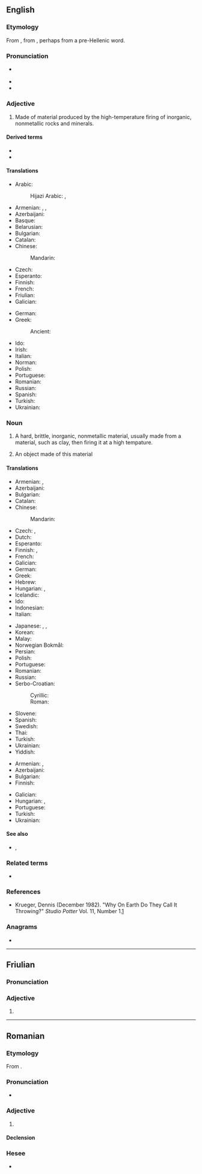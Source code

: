 ==English==
{{wikipedia}}

===Etymology===
From {{der|en|grc|κεραμικός||potter's}}, from {{m|grc|κέραμος||potter's clay}}, perhaps from a pre-Hellenic word.

===Pronunciation===
* {{a|GenAm|RP}} {{IPA|en|/səˈɹæmɪk/}}
* {{audio|en|LL-Q1860 (eng)-Vealhurl-ceramic.wav|Audio (RP)}}
* {{rhymes|en|æmɪk|s=3}}

===Adjective===
{{en-adj|-}}

# Made of material produced by the high-temperature firing of inorganic, nonmetallic rocks and minerals.
#: {{ux|en|A '''ceramic''' vase stood on the table.}}

====Derived terms====
* {{l|en|preceramic}}
* {{l|en|vitroceramic}}

====Translations====
{{trans-top|of or pertaining to ceramic as material}}
* Arabic:
*: Hijazi Arabic: {{t|acw|سِرَميك|m|tr=siramīk}}, {{t|acw|سيراميك|m|tr=sīrāmīk}} {{qualifier|common spelling}}
* Armenian: {{t+|hy|կերամիկական}}, {{t|hy|կավագործական}}, {{t+|hy|խեցեգործական}}
* Azerbaijani: {{t|az|keramika}}
* Basque: {{t|eu|zeramika}}
* Belarusian: {{t|be|керамічны}}
* Bulgarian: {{t|bg|керамичен}}
* Catalan: {{t+|ca|ceràmic}}
* Chinese:
*: Mandarin: {{t+|cmn|陶器}}
* Czech: {{t+|cs|keramický}}
* Esperanto: {{t|eo|ceramika}}
* Finnish: {{t+|fi|keraaminen}}
* French: {{t+|fr|céramique}}
* Friulian: {{t|fur|ceramic}}
* Galician: {{t+|gl|cerámico|m}}
{{trans-mid}}
* German: {{t+|de|keramisch}}
* Greek:
*: Ancient: {{t|grc|κεραμικός}}
* Ido: {{t+|io|ceramikala}}
* Irish: {{t|ga|criaga}}
* Italian: {{t+|it|ceramico}}
* Norman: {{t|nrf|céramique}}
* Polish: {{t+|pl|ceramiczny}}
* Portuguese: {{t+|pt|cerâmico}}
* Romanian: {{t+|ro|ceramic}}
* Russian: {{t+|ru|керами́ческий}}
* Spanish: {{t+|es|cerámico}}
* Turkish: {{t+|tr|seramik}}
* Ukrainian: {{t|uk|керамі́чний}}
{{trans-bottom}}

===Noun===
{{en-noun|~}}

# {{lb|en|uncountable}} A hard, brittle, inorganic, nonmetallic material, usually made from a material, such as clay, then firing it at a high tempature.
#: {{ux|en|Joan made the dish from '''ceramic'''.}}
# {{lb|en|countable}} An object made of this material
#: {{ux|en|Joe had dozens of '''ceramics''' in his apartment.}}

====Translations====
{{trans-top|material}}
* Armenian: {{t+|hy|խեցեղեն}}, {{t+|hy|կերամիկա}}
* Azerbaijani: {{t|az|keramika}}
* Bulgarian: {{t+|bg|керамика|f}}
* Catalan: {{t+|ca|ceràmica|f}}
* Chinese:
*: Mandarin: {{t+|cmn|陶瓷|tr=táocí|sc=Hani}}
* Czech: {{t+|cs|keramika|f}}, {{t+|cs|hlína|f}}
* Dutch: {{t+|nl|keramiek|f}}
* Esperanto: {{t|eo|ceramiko}}
* Finnish: {{t+|fi|keramiikka}}, {{t+|fi|keraami}}
* French: {{t+|fr|céramique|f}}
* Galician: {{t+|gl|cerámica|f}}
* German: {{t+|de|Keramik|f}}
* Greek: {{t+|el|κεραμική|f}}
* Hebrew: {{t+|he|קרמיקה|f|tr=qeramiqa}}
* Hungarian: {{t+|hu|kerámia}}, {{t+|hu|cserép}}
* Icelandic: {{t|is|keramik|n}}
* Ido: {{t+|io|ceramiko}}
* Indonesian: {{t+|id|keramik}}
* Italian: {{t+|it|ceramica|f}}
{{trans-mid}}
* Japanese: {{t+|ja|陶器|tr=とうき, tōki}}, {{t|ja|陶芸品|tr=とうげいひん, tōgeihin}}, {{t|ja|セラミックス|tr=seramikkusu}}
* Korean: {{t|ko|세라믹스}}
* Malay: {{t|ms|seramik}}
* Norwegian Bokmål: {{t|nb|keramikk|m}}
* Persian: {{t+|fa|سرامیک|tr=serâmik|sc=fa-Arab}}
* Polish: {{t+|pl|ceramika|f}}
* Portuguese: {{t+|pt|cerâmica|f}}
* Romanian: {{t+|ro|ceramică|f}}
* Russian: {{t+|ru|кера́мика|f}}
* Serbo-Croatian:
*: Cyrillic: {{t|sh|керамика|f|sc=Cyrl}}
*: Roman: {{t+|sh|keramika|f}}
* Slovene: {{t+|sl|kerámika|f}}
* Spanish: {{t+|es|cerámica|f}}
* Swedish: {{t+|sv|keramik}}
* Thai: {{t|th|เซรามิก}}
* Turkish: {{t+|tr|seramik}}
* Ukrainian: {{t+|uk|кера́міка|f}}
* Yiddish: {{t|yi|קעראַמיק|f}}
{{trans-bottom}}

{{trans-top|object}}
* Armenian: {{t+|hy|խեցեղեն}}, {{t+|hy|կերամիկա}}
* Azerbaijani: {{t|az|keramika}}
* Bulgarian: {{t+|bg|кера́мика|f}}
* Finnish: {{t|fi|keramiikkaesine}}
{{trans-mid}}
* Galician: {{t+|gl|cerámica|f}}
* Hungarian: {{t+|hu|kerámia}}, {{t+check|hu|csempe}}
* Portuguese: {{t+|pt|cerâmica|f}}
* Turkish: {{t+|tr|seramik}}
* Ukrainian: {{t|uk|керамічний виріб|m}}
{{trans-bottom}}

====See also====
* {{l|en|kaolin}}, {{l|en|kaoline}}

===Related terms===
* {{l|en|ceramics}}

===References===
* Krueger, Dennis (December 1982). "Why On Earth Do They Call It Throwing?" ''Studio Potter'' Vol. 11, Number 1.[http://www.studiopotter.org/articles/?art=art0001]

===Anagrams===
* {{anagrams|en|a=acceimr|racemic}}

----

==Friulian==

===Pronunciation===
{{rfp|fur}}

===Adjective===
{{head|fur|adjective}}

# {{l|en|ceramic}}

----

==Romanian==

===Etymology===
From {{bor|ro|fr|céramique}}.

===Pronunciation===
* {{IPA|ro|/t͡ʃeˈra.mik/}}

===Adjective===
{{ro-adj}}

# {{l|en|ceramic}}

====Declension====
{{ro-decl-adj}}

===Hesee===
* {{R:DEX}}